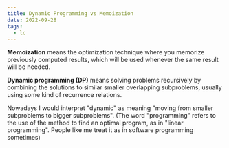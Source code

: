 ```yaml
---
title: Dynamic Programming vs Memoization
date: 2022-09-28
tags:
  - lc
---
```

**Memoization** means the optimization technique where you memorize previously computed results, which will be used whenever the same result will be needed.

**Dynamic programming (DP)** means solving problems recursively by combining the solutions to similar smaller overlapping subproblems, usually using some kind of recurrence relations.

Nowadays I would interpret "dynamic" as meaning "moving from smaller subproblems to bigger subproblems". (The word "programming" refers to the use of the method to find an optimal program, as in "linear programming". People like me treat it as in software programming sometimes)